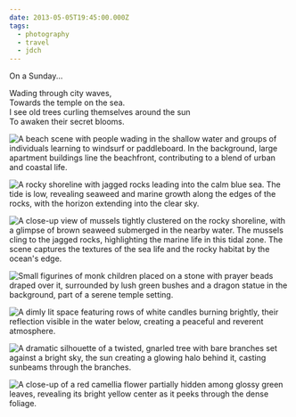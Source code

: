 ```yaml
---
date: 2013-05-05T19:45:00.000Z
tags:
  - photography
  - travel
  - jdch
---
```

On a Sunday...

Wading through city waves,<br/>
Towards the temple on the sea.<br/>
I see old trees curling themselves around the sun<br/>
To awaken their secret blooms.

![A beach scene with people wading in the shallow water and groups of individuals learning to windsurf or paddleboard. In the background, large apartment buildings line the beachfront, contributing to a blend of urban and coastal life.](/assets/photos/20130505-IMG_6218.jpg)

![A rocky shoreline with jagged rocks leading into the calm blue sea. The tide is low, revealing seaweed and marine growth along the edges of the rocks, with the horizon extending into the clear sky.](/assets/photos/20130505-IMG_6191.jpg)

![A close-up view of mussels tightly clustered on the rocky shoreline, with a glimpse of brown seaweed submerged in the nearby water. The mussels cling to the jagged rocks, highlighting the marine life in this tidal zone. The scene captures the textures of the sea life and the rocky habitat by the ocean's edge.](/assets/photos/20130505-IMG_6193.jpg)

![Small figurines of monk children placed on a stone with prayer beads draped over it, surrounded by lush green bushes and a dragon statue in the background, part of a serene temple setting.](/assets/photos/20130505-IMG_6168.jpg)

![A dimly lit space featuring rows of white candles burning brightly, their reflection visible in the water below, creating a peaceful and reverent atmosphere.](/assets/photos/20130505-IMG_6162.jpg)

![A dramatic silhouette of a twisted, gnarled tree with bare branches set against a bright sky, the sun creating a glowing halo behind it, casting sunbeams through the branches.](/assets/photos/20130505-IMG_6235.jpg)

![A close-up of a red camellia flower partially hidden among glossy green leaves, revealing its bright yellow center as it peeks through the dense foliage.](/assets/photos/20130505-IMG_6239.jpg)
